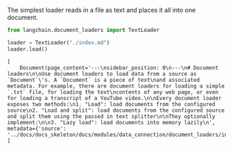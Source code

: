 The simplest loader reads in a file as text and places it all into one document.

```python
from langchain.document_loaders import TextLoader

loader = TextLoader("./index.md")
loader.load()
```

<CodeOutputBlock language="python">

```
[
    Document(page_content='---\nsidebar_position: 0\n---\n# Document loaders\n\nUse document loaders to load data from a source as `Document`\'s. A `Document` is a piece of text\nand associated metadata. For example, there are document loaders for loading a simple `.txt` file, for loading the text\ncontents of any web page, or even for loading a transcript of a YouTube video.\n\nEvery document loader exposes two methods:\n1. "Load": load documents from the configured source\n2. "Load and split": load documents from the configured source and split them using the passed in text splitter\n\nThey optionally implement:\n\n3. "Lazy load": load documents into memory lazily\n', metadata={'source': '../docs/docs_skeleton/docs/modules/data_connection/document_loaders/index.md'})
]
```

</CodeOutputBlock>
